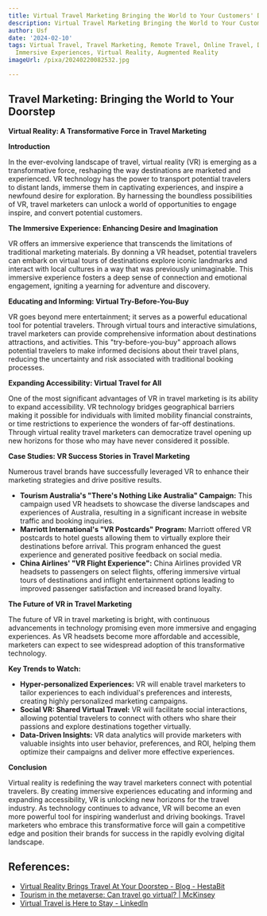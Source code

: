 ```yaml
---
title: Virtual Travel Marketing Bringing the World to Your Customers' Doorsteps
description: Virtual Travel Marketing Bringing the World to Your Customers' Doorsteps
author: Usf
date: '2024-02-10'
tags: Virtual Travel, Travel Marketing, Remote Travel, Online Travel, Digital Tourism,
  Immersive Experiences, Virtual Reality, Augmented Reality
imageUrl: /pixa/20240220082532.jpg

---
```

## Travel  Marketing: Bringing the World to Your Doorstep

**Virtual Reality: A Transformative Force in Travel Marketing**

**Introduction**

In the ever-evolving landscape of travel, virtual reality (VR) is emerging as a transformative force, reshaping the way destinations are  marketed and experienced.  VR  technology has the power to transport potential travelers to distant lands, immerse them in  captivating experiences, and inspire a newfound desire for exploration. By harnessing the boundless possibilities of VR, travel  marketers can  unlock  a world of opportunities to engage inspire, and convert potential customers.

**The Immersive Experience: Enhancing Desire and Imagination**

VR offers an immersive experience that  transcends the limitations of traditional marketing  materials. By donning a VR headset, potential travelers can embark on virtual tours of destinations explore  iconic landmarks and interact  with local cultures in a way that was previously unimaginable. This  immersive  experience fosters a deep sense of connection and emotional engagement, igniting a yearning  for adventure and  discovery.

**Educating and Informing: Virtual  Try-Before-You-Buy**

VR goes  beyond mere entertainment; it serves as a powerful educational tool for potential travelers. Through virtual tours  and  interactive simulations, travel marketers can provide  comprehensive information about destinations attractions, and activities. This "try-before-you-buy" approach allows potential travelers to make informed decisions about their travel plans, reducing the uncertainty and  risk associated with traditional booking  processes.

**Expanding Accessibility: Virtual Travel for All**

One of the most significant advantages of VR in travel marketing is its  ability to expand accessibility. VR technology bridges geographical barriers making it possible for individuals with  limited mobility financial constraints, or time restrictions to experience the wonders of far-off destinations. Through virtual reality travel  marketers can democratize travel opening up new horizons for those who may have never considered it possible.

**Case Studies: VR Success Stories in Travel Marketing**

Numerous travel brands have successfully  leveraged VR to enhance their marketing strategies and drive positive results.

* **Tourism Australia's "There's Nothing  Like Australia" Campaign:** This campaign used VR headsets to showcase the diverse landscapes and experiences of Australia, resulting in a significant increase in website traffic and booking  inquiries.
*  **Marriott International's "VR Postcards" Program:**  Marriott offered VR  postcards  to hotel guests allowing them to virtually explore their  destinations before arrival. This program enhanced the guest  experience  and generated positive  feedback on social media.
* **China Airlines'  "VR Flight Experience":** China Airlines provided VR headsets to passengers on select flights, offering immersive virtual tours of destinations and inflight entertainment options leading to  improved passenger satisfaction and increased brand loyalty.

**The  Future of VR in Travel Marketing**

The future of VR in travel marketing is bright, with continuous advancements in technology promising even more immersive and engaging experiences. As VR headsets  become more affordable and accessible, marketers can  expect to see widespread adoption of this transformative technology.

**Key Trends  to Watch:**

* **Hyper-personalized Experiences:** VR will enable travel marketers to tailor experiences  to each individual's preferences and interests, creating highly personalized marketing campaigns.
* **Social VR:  Shared Virtual Travel:** VR will facilitate social  interactions, allowing potential travelers to connect with others who share their passions and explore  destinations together virtually.
* **Data-Driven Insights:** VR data analytics  will provide marketers with valuable insights into user  behavior, preferences, and ROI, helping  them  optimize their campaigns and deliver more effective experiences.

**Conclusion**

Virtual reality is redefining the way travel marketers connect with potential travelers. By creating immersive experiences educating and informing  and  expanding accessibility, VR is unlocking  new horizons for the travel industry. As technology continues to advance, VR will become an  even more powerful tool  for inspiring wanderlust and driving bookings. Travel marketers who embrace this  transformative  force will gain a competitive edge and position their brands for  success in the rapidly evolving digital landscape.

## References:
- [Virtual Reality Brings Travel At Your Doorstep - Blog - HestaBit](https://www.hestabit.com/blog/travel-made-easy-with-virtual-reality/)
- [Tourism in the metaverse: Can travel go virtual? | McKinsey](https://www.mckinsey.com/industries/travel-logistics-and-infrastructure/our-insights/tourism-in-the-metaverse-can-travel-go-virtual)
- [Virtual Travel is Here to Stay - LinkedIn](https://www.linkedin.com/pulse/virtual-travel-here-stay-beeyonder)
